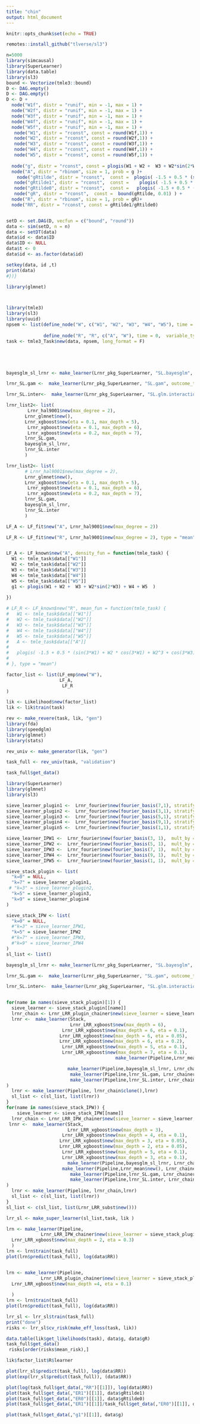 ```yaml
---
title: "chin"
output: html_document
---
```


```r
knitr::opts_chunk$set(echo = TRUE)
```


```r
remotes::install_github("tlverse/sl3")

```

```r
n=5000
library(simcausal)
library(SuperLearner)
library(data.table)
library(sl3)
bound <- Vectorize(tmle3::bound)
D <- DAG.empty()
D <- DAG.empty()
D <- D +
  node("W1f", distr = "runif", min = -1, max = 1) +
  node("W2f", distr = "runif", min = -1, max = 1) +
  node("W3f", distr = "runif", min = -1, max = 1) +
  node("W4f", distr = "runif", min = -1, max = 1) +
  node("W5f", distr = "runif", min = -1, max = 1) +
   node("W1", distr = "rconst", const = round(W1f,1)) +
   node("W2", distr = "rconst", const = round(W2f,1)) +
   node("W3", distr = "rconst", const = round(W3f,1)) +
   node("W4", distr = "rconst", const = round(W4f,1)) +
   node("W5", distr = "rconst", const = round(W5f,1)) +
  
  node("g", distr = "rconst", const = plogis(W1 + W2 +  W3 + W2*sin(2*W3) + W4 + W5  ) )+
  node("A", distr = "rbinom", size = 1, prob = g )+
    node("gRtilde", distr = "rconst",  const =  plogis( -1.5 + 0.5 * (sin(3*W1) + W2 * cos(3*W1) + W2^3 + cos(3*W3) + W4 + W5*exp(W5)) + A + A*W4^3 + A*cos(3*W3) + A*W1 - A*sin(3*W2))) +
   node("gRtilde1", distr = "rconst",  const =    plogis( -1.5 + 0.5 * (sin(3*W1) + W2 * cos(3*W1) + W2^3 + cos(3*W3) + W4 + W5*exp(W5)) + 1 + 1*W4^3 + 1*cos(3*W3) + 1*W1 - 1*sin(3*W2))) +
   node("gRtilde0", distr = "rconst",  const =   plogis( -1.5 + 0.5 * (sin(3*W1) + W2 * cos(3*W1) + W2^3 + cos(3*W3) + W4 + W5*exp(W5)) + 0 + 0*W4^3 + 0*cos(W3*3) + 0*W1 - 0*sin(3*W2))) +
   node("gR", distr = "rconst",  const =  bound(gRtilde, 0.01) ) +
  node("R", distr = "rbinom", size = 1, prob = gR)+
  node("RR", distr = "rconst", const = gRtilde1/gRtilde0)


setD <- set.DAG(D, vecfun = c("bound", "round"))
data <- sim(setD, n = n)
data <- setDT(data)
data$id <- data$ID
data$ID <- NULL
data$t <- 0
data$id <- as.factor(data$id)

setkey(data, id ,t)
print(data)
#})}

```

```r

library(glmnet)



library(tmle3)
library(sl3)
library(uuid)
npsem <- list(define_node("W", c("W1", "W2", "W3", "W4", "W5"), time = 0, variable_type = variable_type("continuous")), define_node("A", "A", c("W"), time = 0,  variable_type = variable_type("binomial")),
             
              define_node("R", "R", c("A", "W"), time = 0,  variable_type = variable_type("binomial")), define_node("RR", "R", c("W"), time = 0,  variable_type = variable_type("continuous")))
task <- tmle3_Task$new(data, npsem, long_format = F)





bayesglm_sl_lrnr <- make_learner(Lrnr_pkg_SuperLearner, "SL.bayesglm", outcome_type = variable_type("binomial"))

lrnr_SL.gam <-  make_learner(Lrnr_pkg_SuperLearner, "SL.gam", outcome_type = variable_type("binomial"))

lrnr_SL.inter<-  make_learner(Lrnr_pkg_SuperLearner, "SL.glm.interaction", outcome_type = variable_type("binomial"))

lrnr_list2<- list(
        Lrnr_hal9001$new(max_degree = 2),
       Lrnr_glmnet$new(), 
       Lrnr_xgboost$new(eta = 0.1, max_depth = 5), 
        Lrnr_xgboost$new(eta = 0.1, max_depth = 6), 
        Lrnr_xgboost$new(eta = 0.2, max_depth = 7), 
       lrnr_SL.gam,
       bayesglm_sl_lrnr,
       lrnr_SL.inter
       )

lrnr_list2<- list(
       # Lrnr_hal9001$new(max_degree = 2),
       Lrnr_glmnet$new(), 
       Lrnr_xgboost$new(eta = 0.1, max_depth = 5), 
        Lrnr_xgboost$new(eta = 0.1, max_depth = 6), 
        Lrnr_xgboost$new(eta = 0.2, max_depth = 7), 
       lrnr_SL.gam,
       bayesglm_sl_lrnr,
       lrnr_SL.inter
       )

LF_A <- LF_fit$new("A", Lrnr_hal9001$new(max_degree = 2))

LF_R <- LF_fit$new("R", Lrnr_hal9001$new(max_degree = 2), type = "mean")


LF_A <- LF_known$new("A", density_fun = function(tmle_task) {
  W1 <- tmle_task$data[["W1"]]
  W2 <- tmle_task$data[["W2"]]
  W3 <- tmle_task$data[["W3"]]
  W4 <- tmle_task$data[["W4"]]
  W5 <- tmle_task$data[["W5"]]
  g1 <- plogis(W1 + W2 +  W3 + W2*sin(2*W3) + W4 + W5  ) 
  
})

# LF_R <- LF_known$new("R", mean_fun = function(tmle_task) {
#   W1 <- tmle_task$data[["W1"]]
#   W2 <- tmle_task$data[["W2"]]
#   W3 <- tmle_task$data[["W3"]]
#   W4 <- tmle_task$data[["W4"]]
#   W5 <- tmle_task$data[["W5"]]
#   A <- tmle_task$data[["A"]]
# 
#   plogis( -1.5 + 0.5 * (sin(3*W1) + W2 * cos(3*W1) + W2^3 + cos(3*W3) + W4 + W5*exp(W5)) + A + A*W4^3 + A*cos(3*W3) + A*W1 - A*sin(3*W2))
#   
# }, type = "mean")

factor_list <- list(LF_emp$new("W"), 
                    LF_A,
                     LF_R
)

lik <- Likelihood$new(factor_list)
lik <- lik$train(task)
```

```r

rev <- make_revere(task, lik, "gen")
library(fda)
library(speedglm)
library(glmnet)
library(stats)

rev_univ <- make_generator(lik, "gen")

task_full <- rev_univ(task, "validation")

```

```r
task_full$get_data()

```

```r
library(SuperLearner)
library(glmnet)
library(sl3)

sieve_learner_plugin1 <-  Lrnr_fourier$new(fourier_basis(7,1), stratify_by = "A", mult_by = c("ginv"))
sieve_learner_plugin2 <-  Lrnr_fourier$new(fourier_basis(3,1), stratify_by = "A", mult_by = c("ginv"))
sieve_learner_plugin3 <-  Lrnr_fourier$new(fourier_basis(5,1), stratify_by = "A", mult_by = c("ginv"))
sieve_learner_plugin4 <-  Lrnr_fourier$new(fourier_basis(9,1), stratify_by = "A", mult_by = c("ginv"))
sieve_learner_plugin5 <-  Lrnr_fourier$new(fourier_basis(1,1), stratify_by = "A", mult_by = c("ginv"))

sieve_learner_IPW1 <-  Lrnr_fourier$new(fourier_basis(3, 1),  mult_by = c("Qg1", "Qg0"))
sieve_learner_IPW2 <-  Lrnr_fourier$new(fourier_basis(5, 1),  mult_by = c("Qg1", "Qg0"))
sieve_learner_IPW3 <-  Lrnr_fourier$new(fourier_basis(7, 1),  mult_by = c("Qg1", "Qg0"))
sieve_learner_IPW4 <-  Lrnr_fourier$new(fourier_basis(9, 1),  mult_by = c("Qg1", "Qg0"))
sieve_learner_IPW5 <-  Lrnr_fourier$new(fourier_basis(1, 1),  mult_by = c("Qg1", "Qg0"))

sieve_stack_plugin <- list(
  "k=0" = NULL,
  "k=7" = sieve_learner_plugin1,
 # "k=3" = sieve_learner_plugin2,
  "k=5" = sieve_learner_plugin3,
  "k=9" = sieve_learner_plugin4
)

sieve_stack_IPW <- list(
  "k=0" = NULL,
  #"k=3" = sieve_learner_IPW1,
  "k=5" = sieve_learner_IPW2
  #"k=7" = sieve_learner_IPW3,
  #"k=9" = sieve_learner_IPW4
)
sl_list <- list()

bayesglm_sl_lrnr <- make_learner(Lrnr_pkg_SuperLearner, "SL.bayesglm", outcome_type = variable_type("binomial"))

lrnr_SL.gam <-  make_learner(Lrnr_pkg_SuperLearner, "SL.gam", outcome_type = variable_type("binomial"))

lrnr_SL.inter<-  make_learner(Lrnr_pkg_SuperLearner, "SL.glm.interaction", outcome_type = variable_type("binomial"))


for(name in names(sieve_stack_plugin)[1]) {
  sieve_learner <- sieve_stack_plugin[[name]]
  lrnr_chain <- Lrnr_LRR_plugin_chainer$new(sieve_learner = sieve_learner, name = name)
  lrnr <-  make_learner(Stack,
                        Lrnr_LRR_xgboost$new(max_depth = 6),
                     Lrnr_LRR_xgboost$new(max_depth = 6, eta = 0.1),
                    Lrnr_LRR_xgboost$new(max_depth = 6, eta = 0.05),
                    Lrnr_LRR_xgboost$new(max_depth = 6, eta = 0.2),
                     Lrnr_LRR_xgboost$new(max_depth = 5, eta = 0.1),
                     Lrnr_LRR_xgboost$new(max_depth = 7, eta = 0.1),
                                         make_learner(Pipeline,Lrnr_mean$new(), Lrnr_chainer_link$new()), 

                       make_learner(Pipeline,bayesglm_sl_lrnr, Lrnr_chainer_link$new()), 
                        make_learner(Pipeline,lrnr_SL.gam, Lrnr_chainer_link$new()), 
                        make_learner(Pipeline,lrnr_SL.inter, Lrnr_chainer_link$new())
)
  lrnr <- make_learner(Pipeline, lrnr_chain$clone(),lrnr)
  sl_list <- c(sl_list, list(lrnr))
}
for(name in names(sieve_stack_IPW)) {
    sieve_learner <- sieve_stack_IPW[[name]]
  lrnr_chain <- Lrnr_LRR_IPW_chainer$new(sieve_learner = sieve_learner, name = name)
 lrnr <-  make_learner(Stack,
                       Lrnr_LRR_xgboost$new(max_depth = 3),
                     Lrnr_LRR_xgboost$new(max_depth = 4, eta = 0.1),
                    Lrnr_LRR_xgboost$new(max_depth = 3, eta = 0.05),
                    Lrnr_LRR_xgboost$new(max_depth = 2, eta = 0.05),
                     Lrnr_LRR_xgboost$new(max_depth = 5, eta = 0.1),
                     Lrnr_LRR_xgboost$new(max_depth = 3, eta = 0.1),
                       make_learner(Pipeline,bayesglm_sl_lrnr, Lrnr_chainer_link$new()), 
                     make_learner(Pipeline,Lrnr_mean$new(), Lrnr_chainer_link$new()), 
                        make_learner(Pipeline,lrnr_SL.gam, Lrnr_chainer_link$new()), 
                        make_learner(Pipeline,lrnr_SL.inter, Lrnr_chainer_link$new())
)
  lrnr <- make_learner(Pipeline, lrnr_chain,lrnr)
  sl_list <- c(sl_list, list(lrnr))
}
sl_list <- c(sl_list, list(Lrnr_LRR_subst$new()))

lrr_sl <- make_super_learner(sl_list,task, lik )
```

```r

lrn <- make_learner(Pipeline, 
             Lrnr_LRR_IPW_chainer$new(sieve_learner = sieve_stack_plugin[[1]]),
  Lrnr_LRR_xgboost$new(max_depth = 2, eta = 0.3)
  )
lrn <- lrn$train(task_full)
plot(lrn$predict(task_full), log(data$RR))


lrn <- make_learner(Pipeline, 
             Lrnr_LRR_plugin_chainer$new(sieve_learner = sieve_stack_plugin[[1]]),
  Lrnr_LRR_xgboost$new(max_depth =4, eta = 0.1)
  
  )
lrn <- lrn$train(task_full)
plot(lrn$predict(task_full), log(data$RR))
```




```r
lrr_sl <- lrr_sl$train(task_full)
print("done")
risks <- lrr_sl$cv_risk(make_eff_loss(task, lik))
```


```r
data.table(lik$get_likelihoods(task), data$g, data$gR)
task_full$get_data()
 risks[order(risks$mean_risk),]
```

```r

lik$factor_list$R$learner
```
```r

plot(lrr_sl$predict(task_full), log(data$RR))
plot(exp(lrr_sl$predict(task_full)), (data$RR))

plot(log(task_full$get_data(,"RR")[[1]]), log(data$RR))
plot(task_full$get_data(,"ER1")[[1]], data$gRtilde1)
plot(task_full$get_data(,"ER0")[[1]], data$gRtilde0)
plot(task_full$get_data(,"ER1")[[1]]/task_full$get_data(,"ER0")[[1]], data$gRtilde1/data$gRtilde0)

```

```r

plot(task_full$get_data(,"g1")[[1]], data$g)

```



